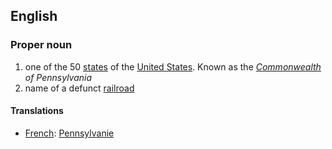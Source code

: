 ==English==

===Proper noun===

#one of the 50 [[states]] of the [[United States]].  Known as the ''[[Commonwealth]] of Pennsylvania''
#name of a defunct [[railroad]]

====Translations====

*[[French]]: [[Pennsylvanie]]